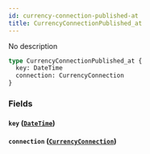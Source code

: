 ```yaml
---
id: currency-connection-published-at
title: CurrencyConnectionPublished_at
---
```


No description

```graphql
type CurrencyConnectionPublished_at {
  key: DateTime
  connection: CurrencyConnection
}
```

### Fields

#### `key` ([`DateTime`](/v1/scalars/date-time))

#### `connection` ([`CurrencyConnection`](/v1/objects/currency-connection))
